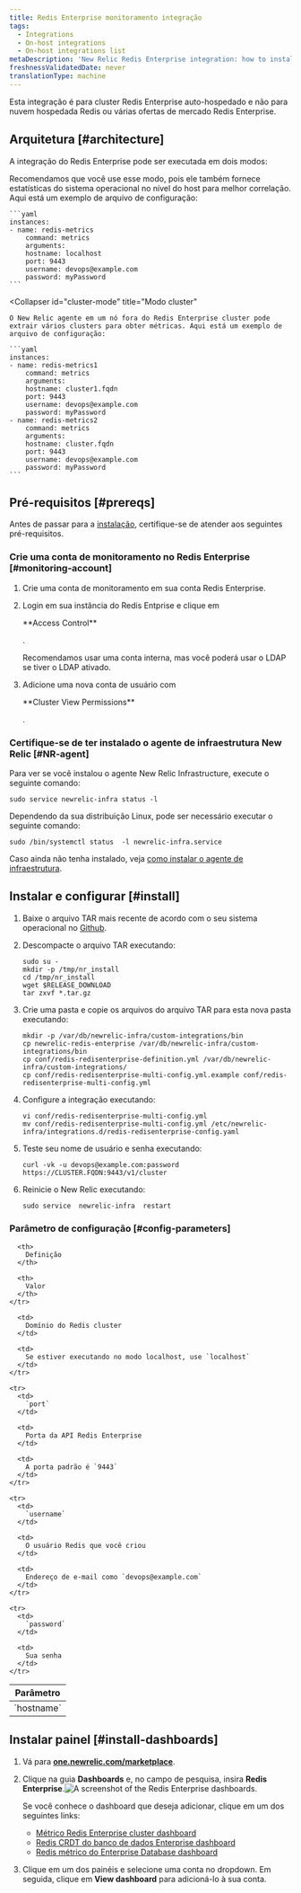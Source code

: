 ```yaml
---
title: Redis Enterprise monitoramento integração
tags:
  - Integrations
  - On-host integrations
  - On-host integrations list
metaDescription: 'New Relic Redis Enterprise integration: how to install it, configure it, and understand the data it reports.'
freshnessValidatedDate: never
translationType: machine
---
```


Esta integração é para cluster Redis Enterprise auto-hospedado e não para nuvem hospedada Redis ou várias ofertas de mercado Redis Enterprise.

## Arquitetura [#architecture]

A integração do Redis Enterprise pode ser executada em dois modos:

<CollapserGroup>
  <Collapser
    id="localhost-mode"
    title="Modo localhost"
  >
    Recomendamos que você use esse modo, pois ele também fornece estatísticas do sistema operacional no nível do host para melhor correlação. Aqui está um exemplo de arquivo de configuração:

    ```yaml
    instances:
    - name: redis-metrics
        command: metrics
        arguments:
        hostname: localhost
        port: 9443
        username: devops@example.com
        password: myPassword
    ```
  </Collapser>

  <Collapser
    id="cluster-mode"
    title="Modo cluster"
  >
    O New Relic agente em um nó fora do Redis Enterprise cluster pode extrair vários clusters para obter métricas. Aqui está um exemplo de arquivo de configuração:

    ```yaml
    instances:
    - name: redis-metrics1
        command: metrics
        arguments:
        hostname: cluster1.fqdn
        port: 9443
        username: devops@example.com
        password: myPassword
    - name: redis-metrics2
        command: metrics
        arguments:
        hostname: cluster.fqdn
        port: 9443
        username: devops@example.com
        password: myPassword
    ```
  </Collapser>
</CollapserGroup>

## Pré-requisitos [#prereqs]

Antes de passar para a [instalação](#install), certifique-se de atender aos seguintes pré-requisitos.

### Crie uma conta de monitoramento no Redis Enterprise [#monitoring-account]

1. Crie uma conta de monitoramento em sua conta Redis Enterprise.

2. Login em sua instância do Redis Entprise e clique em

   <DNT>
     **Access Control**
   </DNT>

   .

   <Callout variant="tip">
     Recomendamos usar uma conta interna, mas você poderá usar o LDAP se tiver o LDAP ativado.
   </Callout>

3. Adicione uma nova conta de usuário com

   <DNT>
     **Cluster View Permissions**
   </DNT>

   .

### Certifique-se de ter instalado o agente de infraestrutura New Relic [#NR-agent]

Para ver se você instalou o agente New Relic Infrastructure, execute o seguinte comando:

```shell
sudo service newrelic-infra status -l
```

Dependendo da sua distribuição Linux, pode ser necessário executar o seguinte comando:

```shell
sudo /bin/systemctl status  -l newrelic-infra.service
```

Caso ainda não tenha instalado, veja [como instalar o agente de infraestrutura](/docs/infrastructure/install-infrastructure-agent/get-started/install-infrastructure-agent/).

## Instalar e configurar [#install]

1. Baixe o arquivo TAR mais recente de acordo com o seu sistema operacional no [Github](https://github.com/redis-field-engineering/newrelic-redis-enterprise/releases).

2. Descompacte o arquivo TAR executando:

   ```shell
   sudo su -
   mkdir -p /tmp/nr_install
   cd /tmp/nr_install
   wget $RELEASE_DOWNLOAD
   tar zxvf *.tar.gz 
   ```

3. Crie uma pasta e copie os arquivos do arquivo TAR para esta nova pasta executando:

   ```shell
   mkdir -p /var/db/newrelic-infra/custom-integrations/bin
   cp newrelic-redis-enterprise /var/db/newrelic-infra/custom-integrations/bin
   cp conf/redis-redisenterprise-definition.yml /var/db/newrelic-infra/custom-integrations/
   cp conf/redis-redisenterprise-multi-config.yml.example conf/redis-redisenterprise-multi-config.yml
   ```

4. Configure a integração executando:

   ```shell
   vi conf/redis-redisenterprise-multi-config.yml
   mv conf/redis-redisenterprise-multi-config.yml /etc/newrelic-infra/integrations.d/redis-redisenterprise-config.yaml
   ```

5. Teste seu nome de usuário e senha executando:

   ```shell
   curl -vk -u devops@example.com:password https://CLUSTER.FQDN:9443/v1/cluster
   ```

6. Reinicie o New Relic executando:

   ```shell
   sudo service  newrelic-infra  restart
   ```

<InstallFeedback/>

### Parâmetro de configuração [#config-parameters]

<table>
  <thead>
    <tr>
      <th style={{ width: "200px" }}>
        Parâmetro
      </th>

      <th>
        Definição
      </th>

      <th>
        Valor
      </th>
    </tr>
  </thead>

  <tbody>
    <tr>
      <td>
        `hostname`
      </td>

      <td>
        Domínio do Redis cluster
      </td>

      <td>
        Se estiver executando no modo localhost, use `localhost`
      </td>
    </tr>

    <tr>
      <td>
        `port`
      </td>

      <td>
        Porta da API Redis Enterprise
      </td>

      <td>
        A porta padrão é `9443`
      </td>
    </tr>

    <tr>
      <td>
        `username`
      </td>

      <td>
        O usuário Redis que você criou
      </td>

      <td>
        Endereço de e-mail como `devops@example.com`
      </td>
    </tr>

    <tr>
      <td>
        `password`
      </td>

      <td>
        Sua senha
      </td>
    </tr>
  </tbody>
</table>

## Instalar painel [#install-dashboards]

1. Vá para <DNT>**[one.newrelic.com/marketplace](https://one.newrelic.com/marketplace)**</DNT>.

2. Clique na guia <DNT>**Dashboards**</DNT> e, no campo de pesquisa, insira <DNT>**Redis Enterprise**</DNT>.<img
     title="Redis Enterprise dashboards"
     alt="A screenshot of the Redis Enterprise dashboards."
     src="/images/infrastructure_screenshot-crop_redis-enterprise-dashboard.webp"
   />

   <Callout variant="tip">
     Se você conhece o dashboard que deseja adicionar, clique em um dos seguintes links:

     * [Métrico Redis Enterprise cluster dashboard](https://one.newrelic.com/marketplace?state=51bb87db-0e38-0700-be7a-8fb16d608735)
     * [Redis CRDT do banco de dados Enterprise dashboard](https://one.newrelic.com/marketplace?state=3dd588b8-ef40-85b6-17f5-49ca63ad25e3)
     * [Redis métrico do Enterprise Database dashboard](https://one.newrelic.com/marketplace?state=8d596a92-8338-1657-4b08-3c520845fec6)
   </Callout>

3. Clique em um dos painéis e selecione uma conta no dropdown. Em seguida, clique em <DNT>**View dashboard**</DNT> para adicioná-lo à sua conta.
